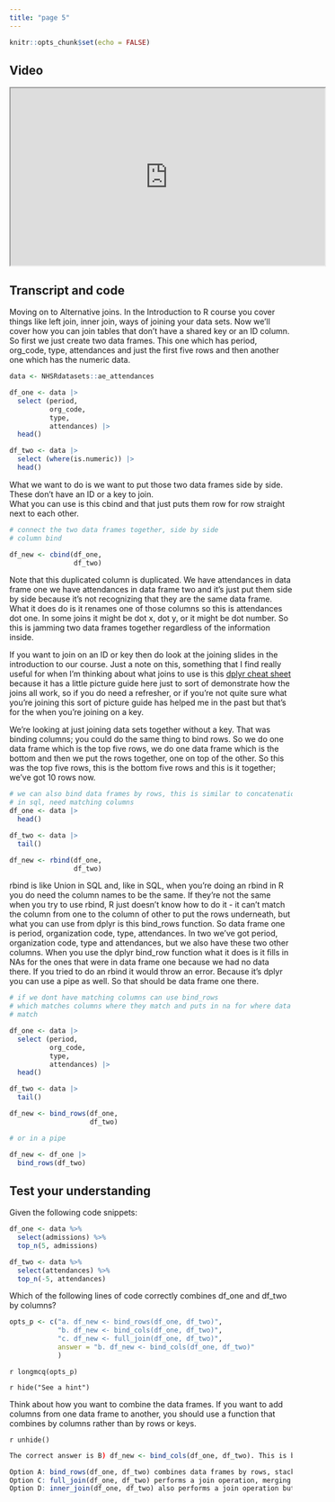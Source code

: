 ```yaml
---
title: "page 5"
---
```


```r
knitr::opts_chunk$set(echo = FALSE)

```

## Video

<iframe width="560" height="315" src="https://www.youtube.com/embed/2QzNfcdZfpU?si=qKrAaJNQmCR8zyEf"  data-external="1" allowfullscreen>

</iframe>

## Transcript and code

Moving on to Alternative joins.  In the Introduction to R course you cover things like left  join, inner join, ways of joining your 
data sets. Now we'll cover how you can  join tables that don't have a shared key  or an ID column. So first we just create two data frames. This one which has period, org_code, type,  attendances and just the first five rows  and then another one which has the  numeric data. 

```r
data <- NHSRdatasets::ae_attendances

df_one <- data |>
  select (period,
          org_code,
          type,
          attendances) |>
  head()

df_two <- data |>
  select (where(is.numeric)) |>
  head()
```

What we want to do 
is we want to put those two data frames side by  side. These don't have an ID or a key to join.  
What you can use is this cbind and that  just puts them row for row straight next 
to each other. 
```r
# connect the two data frames together, side by side
# column bind

df_new <- cbind(df_one,
                df_two)
```

Note that this duplicated column  is duplicated. We have attendances in data frame one we have attendances in data frame two and it's just put them side by side because it's not  recognizing that they are the same data frame. What it does do is it renames one  of those columns so this is attendances dot one. In some joins it might be dot x, dot y, or it  might be dot number. So this is jamming two data frames together regardless of the information inside. 

If you want to join on an ID or key then do look at the joining slides in the introduction  to our course. Just a note on this, something that I find really useful for when I'm thinking  about what joins to use is this [dplyr cheat sheet](https://rstudio.github.io/cheatsheets/html/data-transformation.html)  because it has a little picture guide here just to  sort of demonstrate how the joins all work, so if you do need a refresher,  or if you're not quite sure what you're joining this sort of picture guide has helped me in the past but that's for the when you're joining on a key.  

We're looking at just joining data sets together without a key. That was binding columns; you could do the same thing to bind rows. So we do one data frame which is the top five rows, we do one data frame which is the bottom and then we  put the rows together, one on top of the other. So this was the top five rows, this is the bottom five rows and this is it together;  we've got 10 rows now.

```r
# we can also bind data frames by rows, this is similar to concatenation 
# in sql, need matching columns
df_one <- data |>
  head()

df_two <- data |>
  tail()

df_new <- rbind(df_one,
                df_two)
```

rbind is like Union in SQL and, like in SQL, when you're doing an rbind in R you do need the column names to be the same. If they're not the same when you try to use rbind, R just doesn't know how to do it - it can't match the column from  one to the column of other to put the rows underneath, but what you can use from dplyr is this bind_rows function. So data frame one is period, organization  code, type, attendances. In two we've got period, organization code,  type and attendances, but we also have these two other columns. When you use the dplyr bind_row function what it does is 
it fills in NAs for the ones that were in data frame one because we had no data there. If you tried to do an rbind it would throw an error. Because it's  dplyr you can use a pipe as well. So  that should be data frame one there.

```r
# if we dont have matching columns can use bind_rows
# which matches columns where they match and puts in na for where data does not 
# match

df_one <- data |>
  select (period,
          org_code,
          type,
          attendances) |>
  head()

df_two <- data |>
  tail()

df_new <- bind_rows(df_one,
                    df_two)

# or in a pipe

df_new <- df_one |>
  bind_rows(df_two)

```

## Test your understanding

Given the following code snippets:
```r

df_one <- data %>%
  select(admissions) %>%
  top_n(5, admissions)

df_two <- data %>%
  select(attendances) %>%
  top_n(-5, attendances)
```


Which of the following lines of code correctly combines df_one and df_two by columns?

```r
opts_p <- c("a. df_new <- bind_rows(df_one, df_two)", 
            "b. df_new <- bind_cols(df_one, df_two)", 
            "c. df_new <- full_join(df_one, df_two)",
            answer = "b. df_new <- bind_cols(df_one, df_two)"
            )
```

`r longmcq(opts_p)`

`r hide("See a hint")`

Think about how you want to combine the data frames. If you want to add columns from one data frame to another, you should use a function that combines by columns rather than by rows or keys.

`r unhide()`




```r
The correct answer is B) df_new <- bind_cols(df_one, df_two). This is because the bind_cols() function in R is used to combine two data frames by columns, meaning it will place the columns of df_two next to the columns of df_one.

Option A: bind_rows(df_one, df_two) combines data frames by rows, stacking df_two below df_one.
Option C: full_join(df_one, df_two) performs a join operation, merging data frames based on common columns.
Option D: inner_join(df_one, df_two) also performs a join operation but only includes rows with matching keys in both data frames.
```


